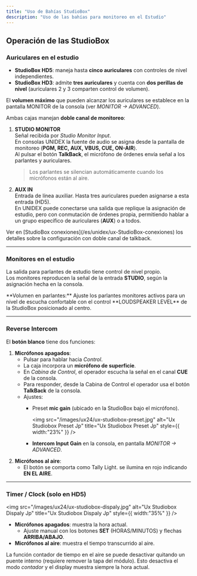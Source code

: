 ```yaml
---
title: "Uso de Bahías StudioBox"
description: "Uso de las bahías para monitoreo en el Estudio"
---
```


## Operación de las StudioBox

### Auriculares en el estudio

- **StudioBox HD5**: maneja hasta **cinco auriculares** con controles de nivel independientes.
- **StudioBox HD3**: admite **tres auriculares** y cuenta con **dos perillas de nivel** (auriculares 2 y 3 comparten control de volumen).

<Icon icon="volume" iconType="solid" color="#ff8b00" size={20} /> El **volumen máximo** que pueden alcanzar los auriculares se establece en la pantalla MONITOR de la consola (ver _MONITOR → ADVANCED_).

Ambas cajas manejan **doble canal de monitoreo**:

1. **STUDIO MONITOR**\
   Señal recibida por _Studio Monitor Input_.\
   En consolas UNIDEX la fuente de audio se asigna desde la pantalla de monitoreo (**PGM, REC, AUX, VBUS, CUE, ON-AIR**).\
   Al pulsar el botón **TalkBack**, el micrófono de órdenes envía señal a los parlantes y auriculares.

   > Los parlantes se silencian automáticamente cuando los micrófonos están al aire.
2. **AUX IN**\
   Entrada de línea auxiliar. Hasta tres auriculares pueden asignarse a esta entrada (HD5).\
   En UNIDEX puede conectarse una salida que replique la asignación de estudio, pero con conmutación de órdenes propia, permitiendo hablar a un grupo específico de auriculares (**AUX**) o a todos.

<Note>
  Ver en [StudioBox conexiones](/es/unidex/ux-StudioBox-conexiones) los detalles sobre la configuración con doble canal de talkback.
</Note>

---

### Monitores en el estudio

La salida para parlantes de estudio tiene control de nivel propio.\
Los monitores reproducen la señal de la entrada **STUDIO**, según la asignación hecha en la consola.

<Note>
  **Volumen en parlantes:** Ajuste los parlantes monitores activos para un nivel de escucha confortable con el control **LOUDSPEAKER LEVEL** de la StudioBox posicionado al centro.
</Note>

---

### Reverse Intercom

El **botón blanco** tiene dos funciones:

1. **Micrófonos apagados**:
   - Pulsar para hablar hacia _Control_.
   - La caja incorpora un **micrófono de superficie**.
   - En _Cabina de Control_, el operador escucha la señal en el canal **CUE** de la consola.
   - Para responder, desde la Cabina de Control el operador usa el botón **TalkBack** de la consola.
   - Ajustes:
     - Preset **mic gain** (ubicado en la StudioBox bajo el micrófono).

       <img
         src="/images/ux24/ux-studiobox-preset.jpg"
         alt="Ux Studiobox Preset Jp"
         title="Ux Studiobox Preset Jp"
         style={{ width:"23%" }}
       />
     - **Intercom Input Gain** en la consola, en pantalla _MONITOR → ADVANCED_.
2. **Micrófonos al aire**:
   - El botón se comporta como Tally Light. se ilumina en rojo indicando **EN EL AIRE**.

---

### Timer / Clock (solo en HD5)

<img
  src="/images/ux24/ux-studiobox-dispaly.jpg"
  alt="Ux Studiobox Dispaly Jp"
  title="Ux Studiobox Dispaly Jp"
  style={{ width:"35%" }}
/>

- **Micrófonos apagados**: muestra la hora actual.
  - Ajuste manual con los botones **SET** (HORAS/MINUTOS) y flechas **ARRIBA/ABAJO**.
- **Micrófonos al aire**: muestra el tiempo transcurrido al aire.

La función contador de tiempo en el aire se puede desactivar quitando un puente interno (requiere remover la tapa del módulo). Esto desactiva el modo _contador_ y el display muestra siempre la hora actual.